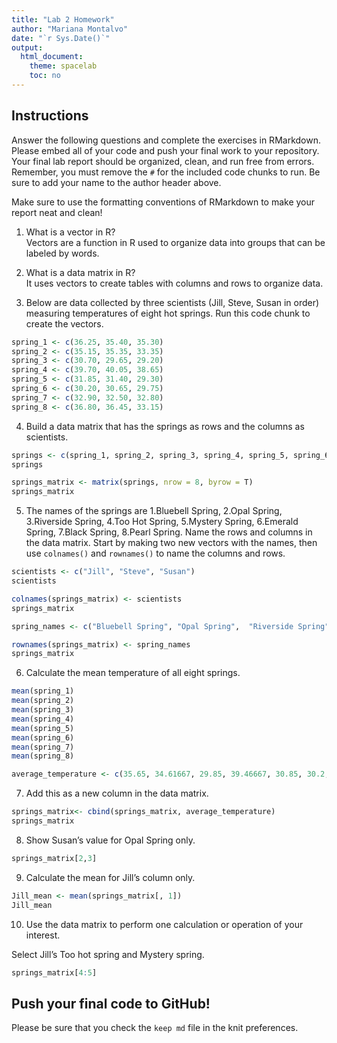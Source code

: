 ```yaml
---
title: "Lab 2 Homework"
author: "Mariana Montalvo"
date: "`r Sys.Date()`"
output:
  html_document:
    theme: spacelab
    toc: no
---
```


## Instructions
Answer the following questions and complete the exercises in RMarkdown. Please embed all of your code and push your final work to your repository. Your final lab report should be organized, clean, and run free from errors. Remember, you must remove the `#` for the included code chunks to run. Be sure to add your name to the author header above.  

Make sure to use the formatting conventions of RMarkdown to make your report neat and clean!  

1. What is a vector in R?  
Vectors are a function in R used to organize data into groups that can be labeled by words.

2. What is a data matrix in R?  
It uses vectors to create tables with columns and rows to organize data.

3. Below are data collected by three scientists (Jill, Steve, Susan in order) measuring temperatures of eight hot springs. Run this code chunk to create the vectors.  
```r
spring_1 <- c(36.25, 35.40, 35.30)
spring_2 <- c(35.15, 35.35, 33.35)
spring_3 <- c(30.70, 29.65, 29.20)
spring_4 <- c(39.70, 40.05, 38.65)
spring_5 <- c(31.85, 31.40, 29.30)
spring_6 <- c(30.20, 30.65, 29.75)
spring_7 <- c(32.90, 32.50, 32.80)
spring_8 <- c(36.80, 36.45, 33.15)
```

4. Build a data matrix that has the springs as rows and the columns as scientists.  

```r
springs <- c(spring_1, spring_2, spring_3, spring_4, spring_5, spring_6, spring_7, spring_8)
springs
```
```r
springs_matrix <- matrix(springs, nrow = 8, byrow = T)
springs_matrix
```

5. The names of the springs are 1.Bluebell Spring, 2.Opal Spring, 3.Riverside Spring, 4.Too Hot Spring, 5.Mystery Spring, 6.Emerald Spring, 7.Black Spring, 8.Pearl Spring. Name the rows and columns in the data matrix. Start by making two new vectors with the names, then use `colnames()` and `rownames()` to name the columns and rows.

```r
scientists <- c("Jill", "Steve", "Susan")
scientists
```

```r
colnames(springs_matrix) <- scientists
springs_matrix
```

```r
spring_names <- c("Bluebell Spring", "Opal Spring",  "Riverside Spring", "Too Hot Spring", "Mystery Spring", "Emerald Spring", "Black Spring", "Pearl Spring")
```

```r
rownames(springs_matrix) <- spring_names
springs_matrix
```

6. Calculate the mean temperature of all eight springs.

```r
mean(spring_1)
mean(spring_2)
mean(spring_3)
mean(spring_4)
mean(spring_5)
mean(spring_6)
mean(spring_7)
mean(spring_8)
```
```r
average_temperature <- c(35.65, 34.61667, 29.85, 39.46667, 30.85, 30.2, 32.73333, 35.46667)
```

7. Add this as a new column in the data matrix.  

```r
springs_matrix<- cbind(springs_matrix, average_temperature)
springs_matrix
```

8. Show Susan's value for Opal Spring only.

```r
springs_matrix[2,3]
```


9. Calculate the mean for Jill's column only.  

```r
Jill_mean <- mean(springs_matrix[, 1])
Jill_mean
```


10. Use the data matrix to perform one calculation or operation of your interest.

Select Jill's Too hot spring and Mystery spring. 

```r
springs_matrix[4:5]
```


## Push your final code to GitHub!
Please be sure that you check the `keep md` file in the knit preferences.  